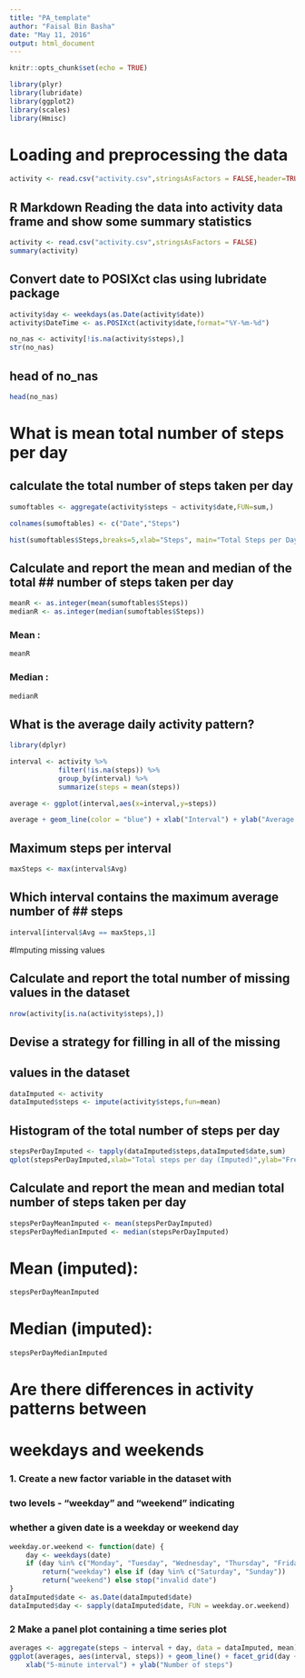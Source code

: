 ---
title: "PA_template"
author: "Faisal Bin Basha"
date: "May 11, 2016"
output: html_document
---

```{r setup, include=FALSE}
knitr::opts_chunk$set(echo = TRUE)
```

```{r}
library(plyr)
library(lubridate)
library(ggplot2)
library(scales)
library(Hmisc)

```

# Loading and preprocessing the data
```{r}
activity <- read.csv("activity.csv",stringsAsFactors = FALSE,header=TRUE, sep=',',colClasses=c("numeric","character","integer"))
```

## R Markdown Reading the data into activity data frame and show some summary statistics

```{r}
activity <- read.csv("activity.csv",stringsAsFactors = FALSE)
summary(activity)
```

## Convert date to POSIXct clas using lubridate package
```{r}
activity$day <- weekdays(as.Date(activity$date))
activity$DateTime <- as.POSIXct(activity$date,format="%Y-%m-%d")

no_nas <- activity[!is.na(activity$steps),]
str(no_nas)

```
## head of no_nas
```{r}
head(no_nas)
```

# What is mean total number of steps per day

## calculate the total number of steps taken per day

```{r}
sumoftables <- aggregate(activity$steps ~ activity$date,FUN=sum,)

colnames(sumoftables) <- c("Date","Steps")

hist(sumoftables$Steps,breaks=5,xlab="Steps", main="Total Steps per Day")
```

## Calculate and report the mean and median of the total ## number of steps taken per day

```{r}
meanR <- as.integer(mean(sumoftables$Steps))
medianR <- as.integer(median(sumoftables$Steps))
```

### Mean : 
```{r} 
meanR
```

### Median : 
```{r} 
medianR 
```


## What is the average daily activity pattern?

```{r} 
library(dplyr)

interval <- activity %>% 
            filter(!is.na(steps)) %>%
            group_by(interval) %>%
            summarize(steps = mean(steps))

average <- ggplot(interval,aes(x=interval,y=steps))

average + geom_line(color = "blue") + xlab("Interval") + ylab("Average Number of Steps") + ggtitle("Average number of steps per Interval")
```

## Maximum steps per interval
```{r}
maxSteps <- max(interval$Avg)
```

## Which interval contains the maximum average number of ## steps

```{r}

interval[interval$Avg == maxSteps,1]
```
#Imputing missing values

## Calculate and report the total number of missing values  in the dataset

```{r}
nrow(activity[is.na(activity$steps),])
```

## Devise a strategy for filling in all of the missing 
## values in the dataset

```{r}
dataImputed <- activity
dataImputed$steps <- impute(activity$steps,fun=mean)
```

## Histogram of the total number of steps per day
```{r}
stepsPerDayImputed <- tapply(dataImputed$steps,dataImputed$date,sum)
qplot(stepsPerDayImputed,xlab="Total steps per day (Imputed)",ylab="Frequency using binwidth 500",binwidth=500)
```

## Calculate and report the mean and median total number of steps taken per day

```{r}
stepsPerDayMeanImputed <- mean(stepsPerDayImputed)
stepsPerDayMedianImputed <- median(stepsPerDayImputed)
```

# Mean (imputed): 
```{r} 
stepsPerDayMeanImputed 
```

# Median (imputed): 
```{r} 
stepsPerDayMedianImputed 
```


# Are there differences in activity patterns between 
# weekdays and weekends

### 1. Create a new factor variable in the dataset with 
### two levels - "weekday" and "weekend" indicating 
### whether a given date is a weekday or weekend day

```{r}
weekday.or.weekend <- function(date) {
    day <- weekdays(date)
    if (day %in% c("Monday", "Tuesday", "Wednesday", "Thursday", "Friday")) 
        return("weekday") else if (day %in% c("Saturday", "Sunday")) 
        return("weekend") else stop("invalid date")
}
dataImputed$date <- as.Date(dataImputed$date)
dataImputed$day <- sapply(dataImputed$date, FUN = weekday.or.weekend)
```

### 2 Make a panel plot containing a time series plot

```{r}
averages <- aggregate(steps ~ interval + day, data = dataImputed, mean)
ggplot(averages, aes(interval, steps)) + geom_line() + facet_grid(day ~ .) + 
    xlab("5-minute interval") + ylab("Number of steps")
```

